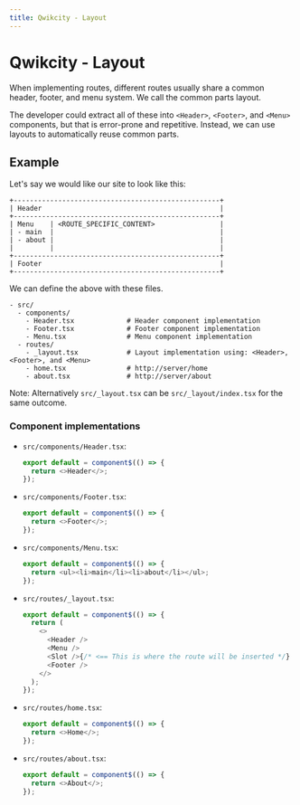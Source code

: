 ```yaml
---
title: Qwikcity - Layout
---
```


# Qwikcity - Layout

When implementing routes, different routes usually share a common header, footer, and menu system. We call the common parts layout.

The developer could extract all of these into `<Header>`, `<Footer>`, and `<Menu>` components, but that is error-prone and repetitive. Instead, we can use layouts to automatically reuse common parts.

## Example

Let's say we would like our site to look like this:

```
+---------------------------------------------------+
| Header                                            |
+---------------------------------------------------+
| Menu    | <ROUTE_SPECIFIC_CONTENT>                |
| - main  |                                         |
| - about |                                         |
|         |                                         |
+---------------------------------------------------+
| Footer                                            |
+---------------------------------------------------+

```

We can define the above with these files.
```
- src/
  - components/
    - Header.tsx             # Header component implementation
    - Footer.tsx             # Footer component implementation
    - Menu.tsx               # Menu component implementation
  - routes/
    - _layout.tsx            # Layout implementation using: <Header>, <Footer>, and <Menu>
    - home.tsx               # http://server/home
    - about.tsx              # http://server/about
```

Note: Alternatively `src/_layout.tsx` can be `src/_layout/index.tsx` for the same outcome.


### Component implementations

- `src/components/Header.tsx`:
  ```typescript
  export default = component$(() => {
    return <>Header</>;
  });
  ```
- `src/components/Footer.tsx`:
  ```typescript
  export default = component$(() => {
    return <>Footer</>;
  });
  ```
- `src/components/Menu.tsx`:
  ```typescript
  export default = component$(() => {
    return <ul><li>main</li><li>about</li></ul>;
  });
  ```
- `src/routes/_layout.tsx`:
  ```typescript
  export default = component$(() => {
    return (
      <>
        <Header />
        <Menu />
        <Slot />{/* <== This is where the route will be inserted */}
        <Footer />
      </>
    );
  });
  ```
- `src/routes/home.tsx`:
  ```typescript
  export default = component$(() => {
    return <>Home</>;
  });
  ```
- `src/routes/about.tsx`:
  ```typescript
  export default = component$(() => {
    return <>About</>;
  });
  ```